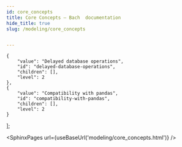 ```yaml
---
id: core_concepts
title: Core Concepts — Bach  documentation
hide_title: true
slug: /modeling/core_concepts


---
```


    {
        "value": "Delayed database operations",
        "id": "delayed-database-operations",
        "children": [],
        "level": 2
    },
    {
        "value": "Compatibility with pandas",
        "id": "compatibility-with-pandas",
        "children": [],
        "level": 2
    }
];




<SphinxPages url={useBaseUrl('modeling/core_concepts.html')} />

